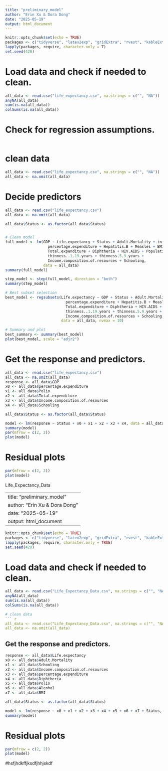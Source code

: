 ```yaml
---
title: "preliminary_model"
author: "Erin Xu & Dora Dong"
date: "2025-05-19"
output: html_document
---
```


```r
knitr::opts_chunk$set(echo = TRUE)
packages <- c("tidyverse", "latex2exp", "gridExtra", "rvest", "kableExtra", "leaps")
lapply(packages, require, character.only = T)
set.seed(420)
```

# Load data and check if needed to clean. 
```r
all_data <- read.csv("life_expectancy.csv", na.strings = c("", "NA"))
anyNA(all_data)
sum(is.na(all_data))
colSums(is.na(all_data))
```

# Check for regression assumptions. 
```r
```
# clean data

```r
all_data <- read.csv("life_expectancy.csv", na.strings = c("", "NA"))
all_data <- na.omit(all_data) 
```

# Decide predictors 
```r

all_data <- read.csv("life_expectancy.csv")
all_data <- na.omit(all_data)

all_data$Status <- as.factor(all_data$Status)


# Clean model
full_model <- lm(GDP ~ Life.expectancy + Status + Adult.Mortality + infant.deaths + Alcohol +
                   percentage.expenditure + Hepatitis.B + Measles + BMI + under.five.deaths + Polio +
                   Total.expenditure + Diphtheria + HIV.AIDS + Population +
                   thinness..1.19.years + thinness.5.9.years +
                   Income.composition.of.resources + Schooling,
                 data = all_data)
summary(full_model)

step_model <- step(full_model, direction = "both")
summary(step_model)

# Best subset selection
best_model <- regsubsets(Life.expectancy ~ GDP + Status + Adult.Mortality + infant.deaths + Alcohol +
                           percentage.expenditure + Hepatitis.B + Measles + BMI + under.five.deaths + Polio +
                           Total.expenditure + Diphtheria + HIV.AIDS + Population +
                           thinness..1.19.years + thinness.5.9.years +
                           Income.composition.of.resources + Schooling,
                         data = all_data, nvmax = 10)

# Summary and plot
best_summary <- summary(best_model)
plot(best_model, scale = "adjr2")


```

# Get the response and predictors. 
```r
all_data <- read.csv("life_expectancy.csv")
all_data <- na.omit(all_data)
response <- all_data$GDP
x0 <- all_data$percentage.expenditure
x1 <- all_data$Polio
x2 <- all_data$Total.expenditure
x3 <- all_data$Income.composition.of.resources
x4 <- all_data$Schooling

all_data$Status <- as.factor(all_data$Status)

model <- lm(response ~ Status + x0 + x1 + x2 + x3 + x4, data = all_data)
summary(model)
par(mfrow = c(2, 2))
plot(model)

```

# Residual plots
```r
par(mfrow = c(2, 2))
plot(model)
```




################# Life_Expectancy_Data #############################
####################################################################
####################################################################


---
title: "preliminary_model"
author: "Erin Xu & Dora Dong"
date: "2025-05-19"
output: html_document
---
  
```r
knitr::opts_chunk$set(echo = TRUE)
packages <- c("tidyverse", "latex2exp", "gridExtra", "rvest", "kableExtra")
lapply(packages, require, character.only = TRUE)
set.seed(420)
```

# Load data and check if needed to clean. 
```r
all_data <- read.csv("Life_Expectancy_Data.csv", na.strings = c("", "NA"))
anyNA(all_data)
sum(is.na(all_data))
colSums(is.na(all_data))

# clean data
``` r
all_data <- read.csv("Life_Expectancy_Data.csv", na.strings = c("", "NA"))
all_data <- na.omit(all_data) 
```

## Get the response and predictors. 

```r
response <- all_data$Life.expectancy
x0 <- all_data$Adult.Mortality
x1 <- all_data$Schooling
x2 <- all_data$Income.composition.of.resources
x3 <- all_data$percentage.expenditure
x4 <- all_data$Diphtheria
x5 <- all_data$Polio
x6 <- all_data$Alcohol
x7 <- all_data$BMI

all_data$Status <- as.factor(all_data$Status)

model <- lm(response ~ x0 + x1 + x2 + x3 + x4 + x5 + x6 + x7 + Status, data=all_data)
summary(model)
```

# Residual plots
```r
par(mfrow = c(2, 2))
plot(model)
```



#hsfjhdkffjksdfjhhjskdf














